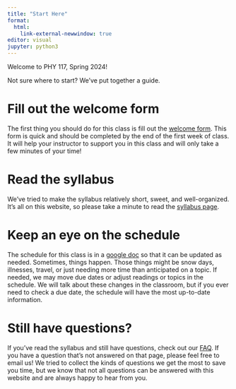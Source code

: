 ```yaml
---
title: "Start Here"
format: 
  html:
    link-external-newwindow: true
editor: visual
jupyter: python3
---
```


Welcome to PHY 117, Spring 2024!

Not sure where to start? We've put together a guide.

# Fill out the welcome form
The first thing you should do for this class is fill out the [welcome form](https://forms.gle/o1UNsMFAwyBKaJdJA). This form is quick and should be completed by the end of the first week of class. It will help your instructor to support you in this class and will only take a few minutes of your time!

# Read the syllabus
We've tried to make the syllabus relatively short, sweet, and well-organized. It's all on this website, so please take a minute to read the [syllabus page](syllabus.qmd).

# Keep an eye on the schedule
The schedule for this class is in a [google doc](https://docs.google.com/spreadsheets/d/1NN6zv30J_MdUYzjDmjOMn1q-IKhxN0H8w9O3rMQsQ1A/edit?usp=sharing) so that it can be updated as needed. Sometimes, things happen. Those things might be snow days, illnesses, travel, or just needing more time than anticipated on a topic. If needed, we may move due dates or adjust readings or topics in the schedule. We will talk about these changes in the classroom, but if you ever need to check a due date, the schedule will have the most up-to-date information.

# Still have questions?
If you've read the syllabus and still have questions, check out our [FAQ](FAQ.qmd). If you have a question that's not answered on that page, please feel free to email us! We tried to collect the kinds of questions we get the most to save you time, but we know that not all questions can be answered with this website and are always happy to hear from you.